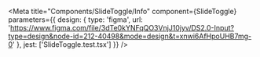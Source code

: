 
<Meta
  title="Components/SlideToggle/Info"
  component={SlideToggle}
  parameters={{
    design: {
      type: 'figma',
      url: 'https://www.figma.com/file/3dTe0kYNFqQO3VnjJ10jyv/DS2.0-Input?type=design&node-id=212-40498&mode=design&t=xnwi6AfHpoUHB7mg-0'
    },
    jest: ['SlideToggle.test.tsx']
  }}
/>

<Story of={DecoratorDefault} />

<Unstyled>
  <Stories />
</Unstyled>
